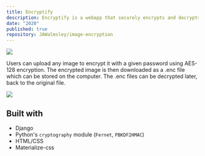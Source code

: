 ```yaml
---
title: Encryptify
description: Encryptify is a webapp that securely encrypts and decrypts images.
date: "2020"
published: true
repository: JAWalmsley/image-encryption
---
```


![](/images/ENC_home.png)

Users can upload any image to encrypt it with a given password using AES-128 encryption. The encrypted image is then downloaded as a .enc file which can be stored on the computer. The .enc files can be decrypted later, back to the original file.

![](/images/ENC_encrypt.png)


## Built with
* Django
* Python's `cryptography` module (`Fernet`, `PBKDF2HMAC`)
* HTML/CSS
* Materialize-css